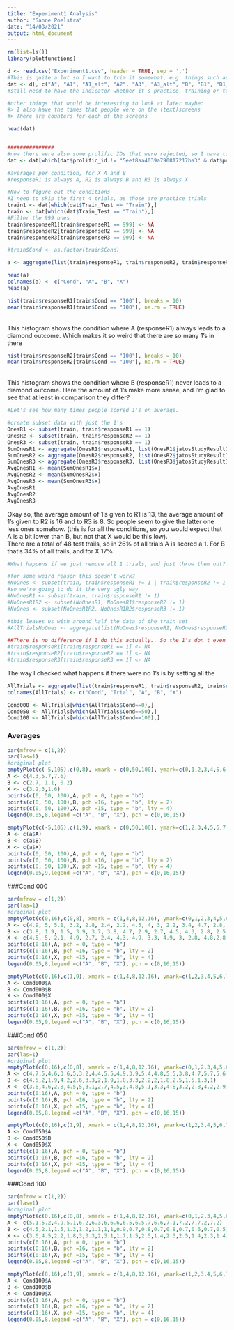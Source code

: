 ```yaml
---
title: "Experiment1 Analysis"
author: "Sanne Poelstra"
date: "14/03/2021"
output: html_document
---
```


```r
rm(list=ls())
library(plotfunctions)
```

```r
d <- read.csv("Experiment1.csv", header = TRUE, sep = ',')
#This is quite a lot so I want to trim it somewhat, e.g. things such as font are not needed
dat <- d[, c("A", "A1", "A1_alt", "A2", "A3", "A3_alt", "B", "B1", "B1_alt", "B2", "B3", "B3_alt", "X", "X1", "X1_alt", "X2", "X3", "X3_alt", "C", "C_alt", "Outcome", "Stim1", "Stim2", "responseR1", "responseR2", "responseR3",  "block1", "block2", "block3", "average_response_time", "avg_rt", "NewAnswers", "Practice", "date_starttime", "jatosStudyResultId", "pos1X", "pos1Y", "pos2X", "pos2Y", "prolific_id", "response_time", "Cond", "Train_Test", "screen_availableHeight", "screen_availableWidth",  "timeout_occurred", "total_response_time", "Trial")]
#still need to have the indicator whether it's practice, training or test

#other things that would be interesting to look at later maybe: 
#> I also have the times that people were on the (text)screens
#> There are counters for each of the screens

head(dat)


###############
#now there were also some prolific IDs that were rejected, so I have to remove them
dat <- dat[which(dat$prolific_id != "5eef8aa4039a790817217ba3" & dat$prolific_id != "5eab2033f0b5cc0d9f44331d" & dat$prolific_id != "5f5624cfbb2be4a0571cb9ce" & dat$prolific_id != "60075182b660fb21ca5b3837" & dat$prolific_id != "5fabcdd6a5caa50491afce19" & dat$prolific_id != "5f93eb0c092fa01d2ed5da10" & dat$prolific_id != " 5f6d9723b4a3d2212bd83eee"),]
```

```r
#averages per condition, for X A and B
#responseR1 is always A, R2 is always B and R3 is always X

#Now to figure out the conditions 
#I need to skip the first 4 trials, as those are practice trials
train1 <- dat[which(dat$Train_Test == "Train"),]
train <- dat[which(dat$Train_Test == "Train"),]
#Filter the 999 ones
train$responseR1[train$responseR1 == 999] <- NA
train$responseR2[train$responseR2 == 999] <- NA
train$responseR3[train$responseR3 == 999] <- NA

#train$Cond <- as.factor(train$Cond)

a <- aggregate(list(train$responseR1, train$responseR2, train$responseR3), list(train$Cond), mean, na.rm = T)

head(a)
colnames(a) <- c("Cond", "A", "B", "X")
head(a)


```

```r
hist(train$responseR1[train$Cond == "100"], breaks = 10)
mean(train$responseR1[train$Cond == "100"], na.rm = TRUE)
```
<br/> This histogram shows the condition where A (responseR1) always leads to a diamond outcome. Which makes it so weird that there are so many 1's in there


```r
hist(train$responseR2[train$Cond == "100"], breaks = 10)
mean(train$responseR2[train$Cond == "100"], na.rm = TRUE)

```
<br/> This histogram shows the condition where B (responseR1) never leads to a diamond outcome. Here the amount of 1's make more sense, and I'm glad to see that at least in comparison they differ?

```r
#Let's see how many times people scored 1's on average.

#create subset data with just the 1's
OnesR1 <- subset(train, train$responseR1 == 1)
OnesR2 <- subset(train, train$responseR2 == 1)
OnesR3 <- subset(train, train$responseR3 == 1)
SumOnesR1 <- aggregate(OnesR1$responseR1, list(OnesR1$jatosStudyResultId), sum)
SumOnesR2 <- aggregate(OnesR2$responseR2, list(OnesR2$jatosStudyResultId), sum)
SumOnesR3 <- aggregate(OnesR3$responseR3, list(OnesR3$jatosStudyResultId), sum)
AvgOnesR1 <- mean(SumOnesR1$x)
AvgOnesR2 <- mean(SumOnesR2$x)
AvgOnesR3 <- mean(SumOnesR3$x)
AvgOnesR1
AvgOnesR2
AvgOnesR3

```

Okay so, the average amount of 1's given to R1 is 13, the average amount of 1's given to R2 is 16 and to R3 is 8. So people seem to give the latter one less ones somehow. (this is for all the conditions, so you would expect that A is a bit lower than B, but not that X would be this low). <br />
There are a total of 48 test trails, so in 26% of all trials A is scored a 1. For B that's 34% of all trails, and for X 17%.

```r
#What happens if we just remove all 1 trials, and just throw them out?

#for some weird reason this doesn't work?
#NoOnes <- subset(train, train$responseR1 != 1 | train$responseR2 != 1 | train$responseR3 != 1)
#so we're going to do it the very ugly way
#NoOnesR1 <- subset(train, train$responseR1 != 1)
#NoOnesR1R2 <- subset(NoOnesR1, NoOnesR1$responseR2 != 1)
#NoOnes <- subset(NoOnesR1R2, NoOnesR1R2$responseR3 != 1)

#this leaves us with around half the data of the train set
#AllTrialsNoOnes <- aggregate(list(NoOnes$responseR1, NoOnes$responseR2, #NoOnes$responseR3), list(NoOnes$Cond, NoOnes$Trail), mean, na.rm= T)

##There is no difference if I do this actually.. So the 1's don't even seem to matter that much?
#train$responseR1[train$responseR1 == 1] <- NA
#train$responseR2[train$responseR2 == 1] <- NA
#train$responseR3[train$responseR3 == 1] <- NA
```
The way I checked what happens if there were no 1's is by setting all the 


```r
AllTrials <- aggregate(list(train$responseR1, train$responseR2, train$responseR3), list(train$Cond, train$Trial), mean, na.rm = T)
colnames(AllTrials) <- c("Cond", "Trial", "A", "B", "X")

Cond000 <- AllTrials[which(AllTrials$Cond==0),]
Cond050 <- AllTrials[which(AllTrials$Cond==50),]
Cond100 <- AllTrials[which(AllTrials$Cond==100),]


```

### Averages
```r
par(mfrow = c(1,2))
par(las=1)
#original plot
emptyPlot(c(-5,105),c(0,8), xmark = c(0,50,100), ymark=c(0,1,2,3,4,5,6,7,8), bty='n', main = "Original Plot", xlab = "Condition", ylab = "Causal rating score")
A <- c(4.3,5.7,7.6)
B <- c(2.7, 1.1, 0.2)
X <- c(3.2,3,1.6)
points(c(0, 50, 100),A, pch = 0, type = "b")
points(c(0, 50, 100),B, pch =16, type = "b", lty = 2)
points(c(0, 50, 100),X, pch =15, type = "b", lty = 4)
legend(0.05,8,legend =c("A", "B", "X"), pch = c(0,16,15))

emptyPlot(c(-5,105),c(1,9), xmark = c(0,50,100), ymark=c(1,2,3,4,5,6,7,8,9), bty='n', main = "Our Experiment", xlab = "Condition", ylab = "Causal rating score")
A <- c(a$A)
B <- c(a$B)
X <- c(a$X)
points(c(0, 50, 100),A, pch = 0, type = "b")
points(c(0, 50, 100),B, pch =16, type = "b", lty = 2)
points(c(0, 50, 100),X, pch =15, type = "b", lty = 4)
legend(0.05,9,legend =c("A", "B", "X"), pch = c(0,16,15))

```

###Cond 000 
```r
par(mfrow = c(1,2))
par(las=1)
#original plot
emptyPlot(c(0,16),c(0,8), xmark = c(1,4,8,12,16), ymark=c(0,1,2,3,4,5,6,7,8), bty='n', main = "Original plot", xlab = "Trial", ylab = "Causal rating score")
A <- c(4.9, 5, 5.1, 3.2, 2.8, 2.4, 2.2, 4.5, 4, 3, 2.2, 3.4, 4.7, 2.8, 2.6, 4.3, 4.1)
B <- c(3.8, 1.9, 1.5, 3.9, 3.7, 3.8, 4.7, 2.9, 2.7, 4.5, 4.3, 2.8, 2.5, 3.5, 4.5, 3, 2.4)
X <- c(4.5, 5, 2.1, 4.9, 2.7, 2.4, 4.3, 4.9, 3.3, 4.9, 3, 2.8, 4.8,2.8, 4.8, 5.1, 3.1)
points(c(0:16),A, pch = 0, type = "b")
points(c(0:16),B, pch =16, type = "b", lty = 2)
points(c(0:16),X, pch =15, type = "b", lty = 4)
legend(0.05,8,legend =c("A", "B", "X"), pch = c(0,16,15))

emptyPlot(c(0,16),c(1,9), xmark = c(1,4,8,12,16), ymark=c(1,2,3,4,5,6,7,8, 9), bty='n', main = "Our Experiment", xlab = "Trial", ylab = "Causal rating score")
A <- Cond000$A
B <- Cond000$B
X <- Cond000$X
points(c(1:16),A, pch = 0, type = "b")
points(c(1:16),B, pch =16, type = "b", lty = 2)
points(c(1:16),X, pch =15, type = "b", lty = 4)
legend(0.05,9,legend =c("A", "B", "X"), pch = c(0,16,15))
```

###Cond 050 
```r
par(mfrow = c(1,2))
par(las=1)
#original plot
emptyPlot(c(0,16),c(0,8), xmark = c(1,4,8,12,16), ymark=c(0,1,2,3,4,5,6,7,8), bty='n', main = "Original plot", xlab = "Trial", ylab = "Causal rating score")
A <- c(4.7,5,4.6,3.6,5,3.2,4.4,5.5,4.9,3.9,5.4,4.8,5.5,3.8,4.7,5.7,5.6)
B <- c(4.5,2,1.9,4.2,2.6,3.3,2,1.9,1.8,3.3,2.2,2,1.8,2.5,1.5,1.3,1)
X <- c(3.8,4.6,2.8,4.5,5,3.1,2.7,4.5,3,4.8,5.1,3.3,4.8,3.2,2.8,4.2,2.9)
points(c(0:16),A, pch = 0, type = "b")
points(c(0:16),B, pch =16, type = "b", lty = 2)
points(c(0:16),X, pch =15, type = "b", lty = 4)
legend(0.05,8,legend =c("A", "B", "X"), pch = c(0,16,15))

emptyPlot(c(0,16),c(1,9), xmark = c(1,4,8,12,16), ymark=c(1,2,3,4,5,6,7,8, 9), bty='n', main = "Our Experiment", xlab = "Trial", ylab = "Causal rating score")
A <- Cond050$A
B <- Cond050$B
X <- Cond050$X
points(c(1:16),A, pch = 0, type = "b")
points(c(1:16),B, pch =16, type = "b", lty = 2)
points(c(1:16),X, pch =15, type = "b", lty = 4)
legend(0.05,8,legend =c("A", "B", "X"), pch = c(0,16,15))
```

###Cond 100 
```r
par(mfrow = c(1,2))
par(las=1)
#original plot
emptyPlot(c(0,16),c(0,8), xmark = c(1,4,8,12,16), ymark=c(0,1,2,3,4,5,6,7,8), bty='n', main = "Original plot", xlab = "Trial", ylab = "Causal rating score")
A <- c(5.1,5.2,4.9,5.1,6.2,6.3,6,6.6,6.5,6.5,7,6.6,7.1,7.2,7,7.2,7.2)
B <- c(4.5,2.1,1.5,1.3,1.2,1.1,1,1,0.9,0.7,0.8,0.7,0.8,0.7,0.6,0.7,0.5)
X <- c(3.6,4.5,2.2,1.8,3,3.3,2,3.1,1.7,1.5,2.5,1.4,2.3,2.5,1.4,2.3,1.4)
points(c(0:16),A, pch = 0, type = "b")
points(c(0:16),B, pch =16, type = "b", lty = 2)
points(c(0:16),X, pch =15, type = "b", lty = 4)
legend(0.05,8,legend =c("A", "B", "X"), pch = c(0,16,15))

emptyPlot(c(0,16),c(1,9), xmark = c(1,4,8,12,16), ymark=c(1,2,3,4,5,6,7,8, 9), bty='n', main = "Our Experiment", xlab = "Trial", ylab = "Causal rating score")
A <- Cond100$A
B <- Cond100$B
X <- Cond100$X
points(c(1:16),A, pch = 0, type = "b")
points(c(1:16),B, pch =16, type = "b", lty = 2)
points(c(1:16),X, pch =15, type = "b", lty = 4)
legend(0.05,8,legend =c("A", "B", "X"), pch = c(0,16,15))
```